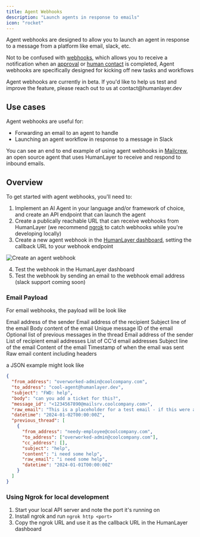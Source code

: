 ```yaml
---
title: Agent Webhooks
description: "Launch agents in response to emails"
icon: "rocket"
---
```


Agent webhooks are designed to allow you to launch an agent in response to a message from a platform like email, slack, etc.

Not to be confused with [webhooks](/core/response-webhooks), which allows you to receive a notification when an [approval](/core/human-as-tool#approvals) or [human contact](/core/human-as-tool#human-contacts)
is completed, Agent webhooks are specifically designed for kicking off new tasks and workflows

<Note>
  Agent webhooks are currently in beta. If you'd like to help us test and
  improve the feature, please reach out to us at contact@humanlayer.dev
</Note>

## Use cases

Agent webhooks are useful for:

- Forwarding an email to an agent to handle
- Launching an agent workflow in response to a message in Slack

You can see an end to end example of using agent webhooks in [Mailcrew](https://github.com/dexhorthy/mailcrew), an open source agent that uses HumanLayer to receive and respond to inbound emails.

## Overview

To get started with agent webhooks, you'll need to:

1. Implement an AI Agent in your language and/or framework of choice, and create an API endpoint that can launch the agent
2. Create a publically reachable URL that can receive webhooks from HumanLayer (we recommend [ngrok](https://ngrok.com/) to catch webhooks while you're developing locally)
3. Create a new agent webhook in the [HumanLayer dashboard](https://app.humanlayer.dev/), setting the callback URL to your webhook endpoint

![Create an agent webhook](/images/agent-webhooks.png)

4. Test the webhook in the HumanLayer dashboard
5. Test the webhook by sending an email to the webhook email address (slack support coming soon)

### Email Payload

For email webhooks, the payload will be look like

<ParamField body="email_payload" type="object">
  <Expandable title="EmailPayload">
    <ParamField body="from_address" type="string" required>
      Email address of the sender
    </ParamField>
    <ParamField body="to_address" type="string" required>
      Email address of the recipient
    </ParamField>
    <ParamField body="subject" type="string" required>
      Subject line of the email
    </ParamField>
    <ParamField body="body" type="string" required>
      Body content of the email
    </ParamField>
    <ParamField body="message_id" type="string" required>
      Unique message ID of the email
    </ParamField>
    <ParamField body="previous_thread" type="array">
      Optional list of previous messages in the thread
      <Expandable title="EmailMessage">
        <ParamField body="from_address" type="string" required>
          Email address of the sender
        </ParamField>
        <ParamField body="to_address" type="array" required>
          List of recipient email addresses
        </ParamField>
        <ParamField body="cc_address" type="array" required>
          List of CC'd email addresses
        </ParamField>
        <ParamField body="subject" type="string" required>
          Subject line of the email
        </ParamField>
        <ParamField body="content" type="string" required>
          Content of the email
        </ParamField>
        <ParamField body="datetime" type="string" required>
          Timestamp of when the email was sent
        </ParamField>
      </Expandable>
    </ParamField>
    <ParamField body="raw_email" type="string" required>
      Raw email content including headers
    </ParamField>
  </Expandable>
</ParamField>

a JSON example might look like

```json
{
  "from_address": "overworked-admin@coolcompany.com",
  "to_address": "cool-agent@humanlayer.dev",
  "subject": "FWD: help",
  "body": "can you add a ticket for this?",
  "message_id": "<1234567890@mailsrv.coolcompany.com>",
  "raw_email": "This is a placeholder for a test email - if this were a real email, it would include headers, etc.",
  "datetime": "2024-01-02T00:00:00Z",
  "previous_thread": [
    {
      "from_address": "needy-employee@coolcompany.com",
      "to_address": ["overworked-admin@coolcompany.com"],
      "cc_address": [],
      "subject": "help",
      "content": "i need some help",
      "raw_email": "i need some help",
      "datetime": "2024-01-01T00:00:00Z"
    }
  ]
}
```

### Using Ngrok for local development

1. Start your local API server and note the port it's running on
2. Install ngrok and run `ngrok http <port>`
3. Copy the ngrok URL and use it as the callback URL in the HumanLayer dashboard
